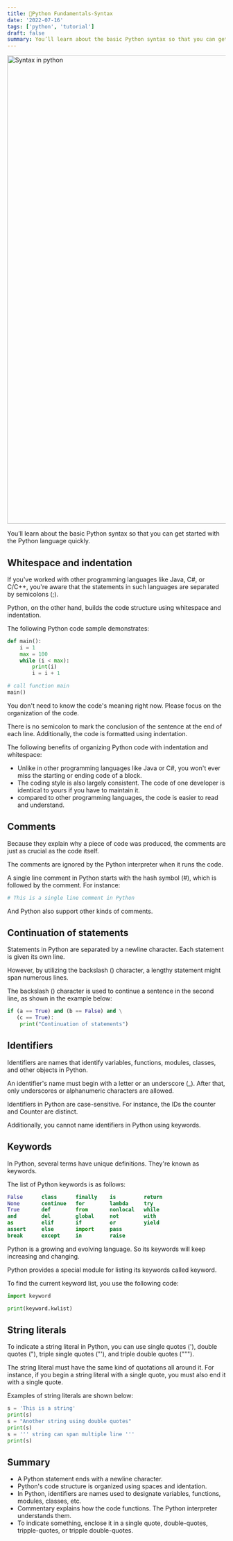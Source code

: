 ```yaml
---
title: 🐍Python Fundamentals-Syntax
date: '2022-07-16'
tags: ['python', 'tutorial']
draft: false
summary: You’ll learn about the basic Python syntax so that you can get started with the Python language quickly.
---
```


<div className="grid place-items-center">
  <img
    className="inline rounded-lg"
    src="public/static/images/Blog/python_syntax_sample.png"
    alt="Syntax in python"
    width="1080"
    height="1080"
  />
</div>

You’ll learn about the basic Python syntax so that you can get started with the Python language quickly.

## Whitespace and indentation
If you've worked with other programming languages like Java, C#, or C/C++, you're aware that the statements in such languages are separated by semicolons (;).

Python, on the other hand, builds the code structure using whitespace and indentation.

The following Python code sample demonstrates:

```Python
def main():
    i = 1
    max = 100
    while (i < max):
        print(i)
        i = i + 1

# call function main 
main()
```

You don't need to know the code's meaning right now. Please focus on the organization of the code.

There is no semicolon to mark the conclusion of the sentence at the end of each line. Additionally, the code is formatted using indentation.

The following benefits of organizing Python code with indentation and whitespace:
- Unlike in other programming languages like Java or C#, you won't ever miss the starting or ending code of a block.
- The coding style is also largely consistent. The code of one developer is identical to yours if you have to maintain it.
- compared to other programming languages, the code is easier to read and understand.

## Comments
Because they explain why a piece of code was produced, the comments are just as crucial as the code itself.

The comments are ignored by the Python interpreter when it runs the code.

A single line comment in Python starts with the hash symbol (#), which is followed by the comment. For instance:

```python
# This is a single line comment in Python
```

And Python also support other kinds of comments.

## Continuation of statements
Statements in Python are separated by a newline character. Each statement is given its own line.

However, by utilizing the backslash () character, a lengthy statement might span numerous lines.

The backslash () character is used to continue a sentence in the second line, as shown in the example below:

```python
if (a == True) and (b == False) and \
   (c == True):
    print("Continuation of statements")
```

## Identifiers
Identifiers are names that identify variables, functions, modules, classes, and other objects in Python.

An identifier's name must begin with a letter or an underscore (_). After that, only underscores or alphanumeric characters are allowed.

Identifiers in Python are case-sensitive. For instance, the IDs the counter and Counter are distinct.

Additionally, you cannot name identifiers in Python using keywords.

## Keywords
In Python, several terms have unique definitions. They're known as keywords.

The list of Python keywords is as follows:

```Python
False      class      finally    is         return
None       continue   for        lambda     try
True       def        from       nonlocal   while
and        del        global     not        with
as         elif       if         or         yield
assert     else       import     pass
break      except     in         raise
```

Python is a growing and evolving language. So its keywords will keep increasing and changing.

Python provides a special module for listing its keywords called keyword. 

To find the current keyword list, you use the following code:

```python
import keyword

print(keyword.kwlist) 
```

## String literals
To indicate a string literal in Python, you can use single quotes ('), double quotes ("), triple single quotes ("'), and triple double quotes (""").

The string literal must have the same kind of quotations all around it. For instance, if you begin a string literal with a single quote, you must also end it with a single quote.

Examples of string literals are shown below:

```python
s = 'This is a string'
print(s)
s = "Another string using double quotes"
print(s)
s = ''' string can span multiple line '''
print(s)
```

## Summary
- A Python statement ends with a newline character.
- Python's code structure is organized using spaces and identation.
- In Python, identifiers are names used to designate variables, functions, modules, classes, etc.
- Commentary explains how the code functions. The Python interpreter understands them.
- To indicate something, enclose it in a single quote, double-quotes, tripple-quotes, or tripple double-quotes.